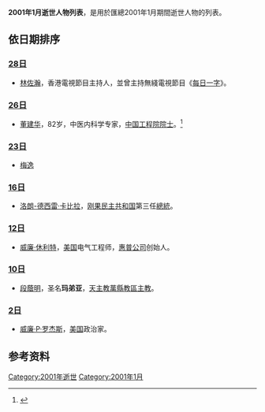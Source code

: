 <center>{{Quotation|{{MonthTOC|2001年|逝世人物列表}}}}</center>

{{TOCright}}

'''2001年1月逝世人物列表'''，是用於匯總2001年1月期間逝世人物的列表。

== 依日期排序 ==
=== [[1月28日|28日]] ===
*[[林佐瀚|林佐瀚]]，香港電視節目主持人，並曾主持無綫電視節目《[[每日一字|每日一字]]》。

=== [[1月26日|26日]] ===
*[[董建华_(中医)|董建华]]，82岁，中医内科学专家，[[中国工程院院士|中国工程院院士]]。<ref>{{Cite web|url=http://news.sina.com.cn/c/187683.html|title=著名中医学家董建华院士逝世_国内新闻_新闻中心_新浪网|accessdate=2018-11-23|work=news.sina.com.cn|archive-date=2018-11-23|archive-url=https://web.archive.org/web/20181123154157/http://news.sina.com.cn/c/187683.html|dead-url=no}}</ref>

=== [[1月23日|23日]] ===
*[[梅逸|梅逸]]

=== [[1月16日|16日]] ===
*[[洛朗-德西雷·卡比拉|洛朗-德西雷·卡比拉]]，[[刚果民主共和国|刚果民主共和国]]第三任[[總統|總統]]。

=== [[1月12日|12日]] ===
*[[威廉·休利特|威廉·休利特]]，[[美国|美国]]电气工程师，[[惠普公司|惠普公司]]创始人。

=== [[1月10日|10日]] ===
*[[段蔭明|段蔭明]]，圣名'''玛弟亚'''，[[天主教萬縣教區|天主教萬縣教區]][[主教|主教]]。

=== [[1月2日|2日]] ===
*[[威廉·P·罗杰斯|威廉·P·罗杰斯]]，[[美国|美国]]政治家。

== 参考资料 ==
{{reflist}}

{{各年各月份逝世人物}}

[[Category:2001年逝世|Category:2001年逝世]]
[[Category:2001年1月|Category:2001年1月]]